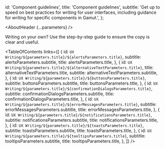 


  id: 'Component guidelines',
  title: 'Component guidelines',
  subtitle:
    'Get up to speed on best practices for writing for user interfaces, including guidance for writing for specific components in Gamut.',
};

<Meta title="UX Writing/Component guidelines/About" />

<AboutHeader {...parameters} />

Writing on your own? Use the <LinkTo id="UX Writing/DIY UX writing in 8 steps">step-by-step guide</LinkTo> to ensure the copy is clear and useful.

<TableOfContents
  links={[
    {
      id: `UX Writing/${parameters.title}/${alertsParameters.title}`,
      subtitle: alertsParameters.subtitle,
      title: alertsParameters.title,
    },
    {
      id: `UX Writing/${parameters.title}/${alternativeTextParameters.title}`,
      title: alternativeTextParameters.title,
      subtitle: alternativeTextParameters.subtitle,
    },
    {
      id: `UX Writing/${parameters.title}/${buttonsParameters.title}`,
      subtitle: buttonsParameters.subtitle,
      title: buttonsParameters.title,
    },
    {
      id: `UX Writing/${parameters.title}/${confirmationDialogsParameters.title}`,
      subtitle: confirmationDialogsParameters.subtitle,
      title: confirmationDialogsParameters.title,
    },
    {
      id: `UX Writing/${parameters.title}/${errorMessagesParameters.title}`,
      subtitle: errorMessagesParameters.subtitle,
      title: errorMessagesParameters.title,
    },
    {
      id: `UX Writing/${parameters.title}/${notificationsParameters.title}`,
      subtitle: notificationsParameters.subtitle,
      title: notificationsParameters.title,
    },
    {
      id: `UX Writing/${parameters.title}/${toastsParameters.title}`,
      subtitle: toastsParameters.subtitle,
      title: toastsParameters.title,
    },
    {
      id: `UX Writing/${parameters.title}/${tooltipsParameters.title}`,
      subtitle: tooltipsParameters.subtitle,
      title: tooltipsParameters.title,
    },
  ]}
/>
